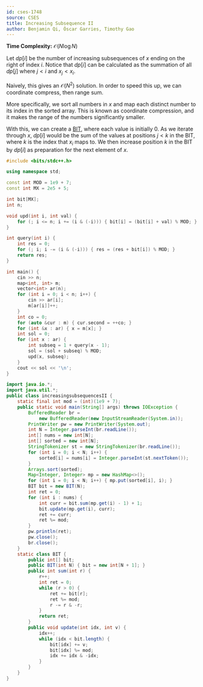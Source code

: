 ```yaml
---
id: cses-1748
source: CSES
title: Increasing Subsequence II
author: Benjamin Qi, Óscar Garries, Timothy Gao
---
```


**Time Complexity:** $\mathcal{O}(N\log N)$

Let $dp[i]$ be the number of increasing subsequences of $x$ ending on the right
of index $i$. Notice that $dp[i]$ can be calculated as the summation of all
$dp[j]$ where $j < i$ and $x_j < x_i$.

Naively, this gives an $\mathcal O(N^2)$ solution. In order to speed this up, we
can coordinate compress, then range sum.

More specifically, we sort all numbers in $x$ and map each distinct number to
its index in the sorted array. This is known as coordinate compression, and it
makes the range of the numbers significantly smaller.

With this, we can create a [BIT](/thermodynamics/PURS), where each
value is initially 0. As we iterate through $x$, $dp[i]$ would be the sum of the
values at positions $j<k$ in the BIT, where $k$ is the index that $x_i$ maps to.
We then increase position $k$ in the BIT by $dp[i]$ as preparation for the next
element of $x$.

<LanguageSection>

<CPPSection>

```cpp
#include <bits/stdc++.h>

using namespace std;

const int MOD = 1e9 + 7;
const int MX = 2e5 + 5;

int bit[MX];
int n;

void upd(int i, int val) {
	for (; i <= n; i += (i & (-i))) { bit[i] = (bit[i] + val) % MOD; }
}

int query(int i) {
	int res = 0;
	for (; i; i -= (i & (-i))) { res = (res + bit[i]) % MOD; }
	return res;
}

int main() {
	cin >> n;
	map<int, int> m;
	vector<int> ar(n);
	for (int i = 0; i < n; i++) {
		cin >> ar[i];
		m[ar[i]]++;
	}
	int co = 0;
	for (auto &cur : m) { cur.second = ++co; }
	for (int &x : ar) { x = m[x]; }
	int sol = 0;
	for (int x : ar) {
		int subseq = 1 + query(x - 1);
		sol = (sol + subseq) % MOD;
		upd(x, subseq);
	}
	cout << sol << '\n';
}
```

</CPPSection>

<JavaSection>

```java
import java.io.*;
import java.util.*;
public class increasingsubsequencesII {
	static final int mod = (int)(1e9 + 7);
	public static void main(String[] args) throws IOException {
		BufferedReader br =
		    new BufferedReader(new InputStreamReader(System.in));
		PrintWriter pw = new PrintWriter(System.out);
		int N = Integer.parseInt(br.readLine());
		int[] nums = new int[N];
		int[] sorted = new int[N];
		StringTokenizer st = new StringTokenizer(br.readLine());
		for (int i = 0; i < N; i++) {
			sorted[i] = nums[i] = Integer.parseInt(st.nextToken());
		}
		Arrays.sort(sorted);
		Map<Integer, Integer> mp = new HashMap<>();
		for (int i = 0; i < N; i++) { mp.put(sorted[i], i); }
		BIT bit = new BIT(N);
		int ret = 0;
		for (int i : nums) {
			int curr = bit.sum(mp.get(i) - 1) + 1;
			bit.update(mp.get(i), curr);
			ret += curr;
			ret %= mod;
		}
		pw.println(ret);
		pw.close();
		br.close();
	}
	static class BIT {
		public int[] bit;
		public BIT(int N) { bit = new int[N + 1]; }
		public int sum(int r) {
			r++;
			int ret = 0;
			while (r > 0) {
				ret += bit[r];
				ret %= mod;
				r -= r & -r;
			}
			return ret;
		}
		public void update(int idx, int v) {
			idx++;
			while (idx < bit.length) {
				bit[idx] += v;
				bit[idx] %= mod;
				idx += idx & -idx;
			}
		}
	}
}
```

</JavaSection>
</LanguageSection>
